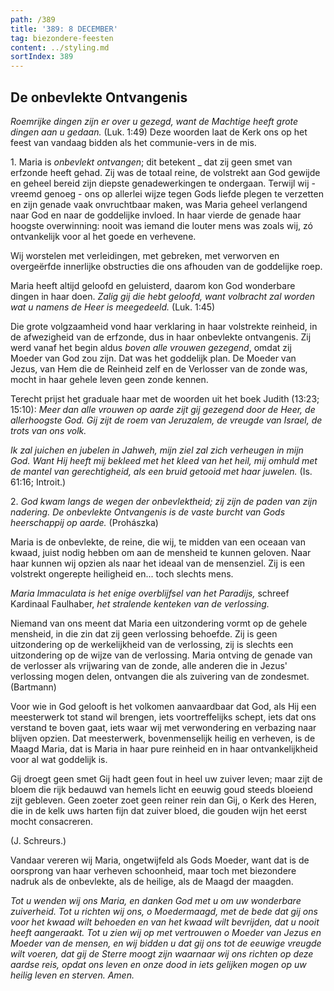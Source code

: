 ```yaml
---
path: /389
title: '389: 8 DECEMBER'
tag: biezondere-feesten
content: ../styling.md
sortIndex: 389
---
```



## De onbevlekte Ontvangenis

_Roemrijke dingen zijn er over u gezegd, want de Machtige heeft grote dingen aan u gedaan._ (Luk. 1:49) Deze woorden laat de Kerk ons op het feest van vandaag bidden als het communie-vers in de mis.

1\. Maria is _onbevlekt ontvangen_; dit betekent _ dat zij geen smet van erfzonde heeft gehad. Zij was de totaal reine, de volstrekt aan God gewijde en geheel bereid zijn diepste genadewerkingen te ondergaan. Terwijl wij - vreemd genoeg - ons op allerlei wijze tegen Gods liefde plegen te verzetten en zijn genade vaak onvruchtbaar maken, was Maria geheel verlangend naar God en naar de goddelijke invloed. In haar vierde de genade haar hoogste overwinning: nooit was iemand die louter mens was zoals wij, zó ontvankelijk voor al het goede en verhevene.

Wij worstelen met verleidingen, met gebreken, met verworven en overgeërfde innerlijke obstructies die ons afhouden van de goddelijke roep.

Maria heeft altijd geloofd en geluisterd, daarom kon God wonderbare dingen in haar doen. _Zalig gij die hebt geloofd, want volbracht zal worden wat u namens de Heer is meegedeeld._ (Luk. 1:45)

Die grote volgzaamheid vond haar verklaring in haar volstrekte reinheid, in de afwezigheid van de erfzonde, dus in haar onbevlekte ontvangenis. Zij werd vanaf het begin aldus _boven alle vrouwen gezegend_, omdat zij Moeder van God zou zijn. Dat was het goddelijk plan. De Moeder van Jezus, van Hem die de Reinheid zelf en de Verlosser van de zonde was, mocht in haar gehele leven geen zonde kennen.

Terecht prijst het graduale haar met de woorden uit het boek Judith (13:23; 15:10): _Meer dan alle vrouwen op aarde zijt gij gezegend door de Heer, de allerhoogste God. Gij zijt de roem van Jeruzalem, de vreugde van Israel, de trots van ons volk._

_Ik zal juichen en jubelen in Jahweh, mijn ziel zal zich verheugen in mijn God. Want Hij heeft mij bekleed met het kleed van het heil, mij omhuld met de mantel van gerechtigheid, als een bruid getooid met haar juwelen._ (Is. 61:16; Introit.)

2\. _God kwam langs de wegen der onbevlektheid; zij zijn de paden van zijn nadering. De onbevlekte Ontvangenis is de vaste burcht van Gods heerschappij op aarde._ (Prohászka)

Maria is de onbevlekte, de reine, die wij, te midden van een oceaan van kwaad, juist nodig hebben om aan de mensheid te kunnen geloven. Naar haar kunnen wij opzien als naar het ideaal van de mensenziel. Zij is een volstrekt ongerepte heiligheid en... toch slechts mens.

_Maria Immaculata is het enige overblijfsel van het Paradijs,_ schreef Kardinaal Faulhaber, _het stralende kenteken van de verlossing._

Niemand van ons meent dat Maria een uitzondering vormt op de gehele mensheid, in die zin dat zij geen verlossing behoefde. Zij is geen uitzondering op de werkelijkheid van de verlossing, zij is slechts een uitzondering op de wijze van de verlossing. Maria ontving de genade van de verlosser als vrijwaring van de zonde, alle anderen die in Jezus' verlossing mogen delen, ontvangen die als
zuivering van de zondesmet. (Bartmann)

Voor wie in God gelooft is het volkomen aanvaardbaar dat God, als Hij een meesterwerk tot stand wil brengen, iets voortreffelijks schept, iets dat ons verstand te boven gaat, iets waar wij met verwondering en verbazing naar blijven opzien. Dat meesterwerk, bovenmenselijk heilig en verheven, is de Maagd Maria, dat is Maria in haar pure reinheid en in haar ontvankelijkheid voor al wat goddelijk is.

<CenteredText italic>

Gij droegt geen smet
Gij hadt geen fout
in heel uw zuiver leven;
maar zijt de bloem
die rijk bedauwd
van hemels licht
en eeuwig goud
steeds bloeiend zijt gebleven.
Geen zoeter zoet
geen reiner rein
dan Gij, o Kerk des Heren,
die in de kelk uws harten fijn
dat zuiver bloed,
die gouden wijn
het eerst mocht consacreren.

(J. Schreurs.)
</CenteredText>

Vandaar vereren wij Maria, ongetwijfeld als Gods Moeder, want dat is de oorsprong van haar verheven schoonheid, maar toch met biezondere nadruk als de onbevlekte, als de heilige, als de Maagd der maagden.

_Tot u wenden wij ons Maria, en danken God met u om uw wonderbare zuiverheid. Tot u richten wij ons, o Moedermaagd, met de bede dat gij ons voor het kwaad wilt behoeden en van het kwaad wilt bevrijden, dat u nooit heeft aangeraakt. Tot u zien wij op met vertrouwen o Moeder van Jezus en Moeder van de mensen, en wij bidden u dat gij ons tot de eeuwige vreugde wilt voeren, dat gij de Sterre moogt zijn waarnaar wij ons richten op deze aardse reis, opdat ons leven en onze dood in iets gelijken mogen op uw heilig leven en sterven. Amen._
